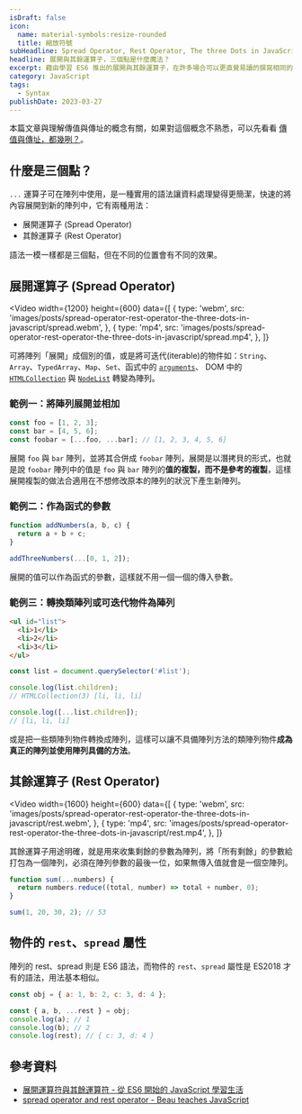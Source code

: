 ```yaml
---
isDraft: false
icon:
  name: material-symbols:resize-rounded
  title: 縮放符號
subHeadline: Spread Operator, Rest Operator, The three Dots in JavaScript
headline: 展開與其餘運算子，三個點是什麼魔法？
excerpt: 藉由學習 ES6 推出的展開與其餘運算子，在許多場合可以更直覺易讀的撰寫相同的程式碼，藉由動圖與實際案例來了解它們的用途吧。語法一模一樣都是三個點，但在不同的位置會有不同的效果，這篇文章也會介紹展開運算子 (Spread Operator) 與其餘運算子 (Rest Operator)之間的差異。
category: JavaScript
tags:
  - Syntax
publishDate: 2023-03-27
---
```


<Info type="info">
  本篇文章與理解傳值與傳址的概念有關，如果對這個概念不熟悉，可以先看看
  <a href="https://www.webdong.dev/post/value-vs-reference-which-one/">傳值與傳址，都幾咧？</a>。
</Info>

## 什麼是三個點？

`...` 運算子可在陣列中使用，是一種實用的語法讓資料處理變得更簡潔，快速的將內容展開到新的陣列中，它有兩種用法：

- 展開運算子 (Spread Operator)
- 其餘運算子 (Rest Operator)

語法一模一樣都是三個點，但在不同的位置會有不同的效果。

## 展開運算子 (Spread Operator)

<Video
  width={1200}
  height={600}
  data={[
    {
      type: 'webm',
      src: 'images/posts/spread-operator-rest-operator-the-three-dots-in-javascript/spread.webm',
    },
    {
      type: 'mp4',
      src: 'images/posts/spread-operator-rest-operator-the-three-dots-in-javascript/spread.mp4',
    },
  ]}
></Video>

可將陣列「展開」成個別的值，或是將可迭代(iterable)的物件如：`String`、`Array`、`TypedArray`、`Map`、`Set`、函式中的 [`arguments`](https://developer.mozilla.org/zh-TW/docs/Web/JavaScript/Reference/Functions/arguments)、 DOM 中的 [`HTMLCollection`](https://developer.mozilla.org/zh-TW/docs/Web/API/HTMLCollection) 與 [`NodeList`](https://developer.mozilla.org/zh-TW/docs/Web/API/NodeList) 轉變為陣列。

### 範例一：將陣列展開並相加

```javascript
const foo = [1, 2, 3];
const bar = [4, 5, 6];
const foobar = [...foo, ...bar]; // [1, 2, 3, 4, 5, 6]
```

展開 `foo` 與 `bar` 陣列，並將其合併成 `foobar` 陣列，展開是以潛拷貝的形式，也就是說 `foobar` 陣列中的值是 `foo` 與 `bar` 陣列的**值的複製，而不是參考的複製**，這樣展開複製的做法合適用在不想修改原本的陣列的狀況下產生新陣列。

### 範例二：作為函式的參數

```javascript
function addNumbers(a, b, c) {
  return a + b + c;
}

addThreeNumbers(...[0, 1, 2]);
```

展開的值可以作為函式的參數，這樣就不用一個一個的傳入參數。

### 範例三：轉換類陣列或可迭代物件為陣列

```html
<ul id="list">
  <li>1</li>
  <li>2</li>
  <li>3</li>
</ul>
```

```javascript
const list = document.querySelector('#list');

console.log(list.children);
// HTMLCollection(3) [li, li, li]

console.log([...list.children]);
// [li, li, li]
```

或是把一些類陣列物件轉換成陣列，這樣可以讓不具備陣列方法的類陣列物件**成為真正的陣列並使用陣列具備的方法**。

## 其餘運算子 (Rest Operator)

<Video
  width={1600}
  height={600}
  data={[
    {
      type: 'webm',
      src: 'images/posts/spread-operator-rest-operator-the-three-dots-in-javascript/rest.webm',
    },
    {
      type: 'mp4',
      src: 'images/posts/spread-operator-rest-operator-the-three-dots-in-javascript/rest.mp4',
    },
  ]}
></Video>

其餘運算子用途明確，就是用來收集剩餘的參數為陣列，將「所有剩餘」的參數給打包為一個陣列，必須在陣列參數的最後一位，如果無傳入值就會是一個空陣列。

```javascript
function sum(...numbers) {
  return numbers.reduce((total, number) => total + number, 0);
}

sum(1, 20, 30, 2); // 53
```

## 物件的 `rest`、`spread` 屬性

陣列的 rest、spread 則是 ES6 語法，而物件的 `rest`、`spread` 屬性是 ES2018 才有的語法，用法基本相似。

```javascript
const obj = { a: 1, b: 2, c: 3, d: 4 };

const { a, b, ...rest } = obj;
console.log(a); // 1
console.log(b); // 2
console.log(rest); // { c: 3, d: 4 }
```

## 參考資料

- [展開運算符與其餘運算符 - 從 ES6 開始的 JavaScript 學習生活](https://eddy-chang.gitbook.io/javascript-start-from-es6/part4/rest_spread)
- [spread operator and rest operator - Beau teaches JavaScript](https://www.youtube.com/watch?v=iLx4ma8ZqvQ)
